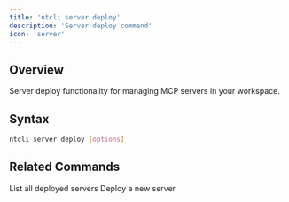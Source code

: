 ```yaml
---
title: 'ntcli server deploy'
description: 'Server deploy command'
icon: 'server'
---
```


## Overview

Server deploy functionality for managing MCP servers in your workspace.

## Syntax

```bash
ntcli server deploy [options]
```

## Related Commands

<CardGroup cols={2}>
  <Card
    title="server list"
    icon="list"
    href="/cli/commands/server/list"
  >
    List all deployed servers
  </Card>
  <Card
    title="server deploy"
    icon="rocket"
    href="/cli/commands/server/deploy"
  >
    Deploy a new server
  </Card>
</CardGroup>
